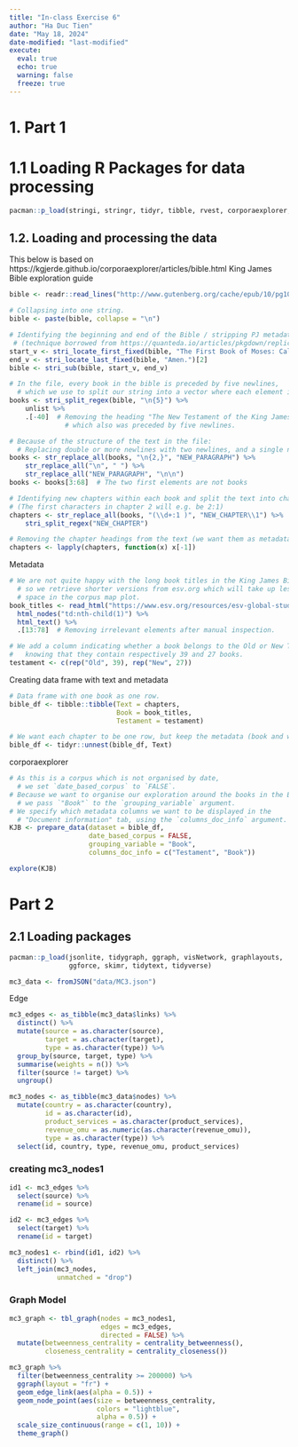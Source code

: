```yaml
---
title: "In-class Exercise 6"
author: "Ha Duc Tien"
date: "May 18, 2024"
date-modified: "last-modified"
execute: 
  eval: true
  echo: true
  warning: false
  freeze: true
---
```


# 1. Part 1

# 1.1 Loading R Packages for data processing

```r
pacman::p_load(stringi, stringr, tidyr, tibble, rvest, corporaexplorer, readr)
```

## 1.2. Loading and processing the data

This below is based on https://kgjerde.github.io/corporaexplorer/articles/bible.html King James Bible exploration guide

```r
bible <- readr::read_lines("http://www.gutenberg.org/cache/epub/10/pg10.txt")
```


```r
# Collapsing into one string.
bible <- paste(bible, collapse = "\n")

```

```r
# Identifying the beginning and end of the Bible / stripping PJ metadata
 # (technique borrowed from https://quanteda.io/articles/pkgdown/replication/digital-humanities.html).
start_v <- stri_locate_first_fixed(bible, "The First Book of Moses: Called Genesis")[1]
end_v <- stri_locate_last_fixed(bible, "Amen.")[2]
bible <- stri_sub(bible, start_v, end_v)
```

```r
# In the file, every book in the bible is preceded by five newlines,
  # which we use to split our string into a vector where each element is a book.
books <- stri_split_regex(bible, "\n{5}") %>%
    unlist %>%
    .[-40]  # Removing the heading "The New Testament of the King James Bible",
              # which also was preceded by five newlines.

```

```r
# Because of the structure of the text in the file:
  # Replacing double or more newlines with two newlines, and a single newline with space.
books <- str_replace_all(books, "\n{2,}", "NEW_PARAGRAPH") %>%
    str_replace_all("\n", " ") %>%
    str_replace_all("NEW_PARAGRAPH", "\n\n")
books <- books[3:68]  # The two first elements are not books

```

```r
# Identifying new chapters within each book and split the text into chapters.
# (The first characters in chapter 2 will e.g. be 2:1)
chapters <- str_replace_all(books, "(\\d+:1 )", "NEW_CHAPTER\\1") %>%
    stri_split_regex("NEW_CHAPTER")
```

```r
# Removing the chapter headings from the text (we want them as metadata).
chapters <- lapply(chapters, function(x) x[-1])
```


Metadata

```r
# We are not quite happy with the long book titles in the King James Bible,
  # so we retrieve shorter versions from esv.org which will take up less
  # space in the corpus map plot.
book_titles <- read_html("https://www.esv.org/resources/esv-global-study-bible/list-of-abbreviations") %>%
  html_nodes("td:nth-child(1)") %>%
  html_text() %>%
  .[13:78]  # Removing irrelevant elements after manual inspection.

# We add a column indicating whether a book belongs to the Old or New Testament,
#   knowing that they contain respectively 39 and 27 books.
testament <- c(rep("Old", 39), rep("New", 27))
```


Creating data frame with text and metadata

```r
# Data frame with one book as one row.
bible_df <- tibble::tibble(Text = chapters,
                           Book = book_titles,
                           Testament = testament)

# We want each chapter to be one row, but keep the metadata (book and which testament).
bible_df <- tidyr::unnest(bible_df, Text)

```

corporaexplorer

```r
# As this is a corpus which is not organised by date,
  # we set `date_based_corpus` to `FALSE`.
# Because we want to organise our exploration around the books in the Bible,
  # we pass `"Book"` to the `grouping_variable` argument.
# We specify which metadata columns we want to be displayed in the
  # "Document information" tab, using the `columns_doc_info` argument.
KJB <- prepare_data(dataset = bible_df,
                    date_based_corpus = FALSE,
                    grouping_variable = "Book",
                    columns_doc_info = c("Testament", "Book"))
```

```r
explore(KJB)
```

# Part 2

## 2.1 Loading packages

```r
pacman::p_load(jsonlite, tidygraph, ggraph, visNetwork, graphlayouts,
               ggforce, skimr, tidytext, tidyverse)
```

```r
mc3_data <- fromJSON("data/MC3.json")
```

Edge
```r
mc3_edges <- as_tibble(mc3_data$links) %>%
  distinct() %>%
  mutate(source = as.character(source),
         target = as.character(target),
         type = as.character(type)) %>%
  group_by(source, target, type) %>%
  summarise(weights = n()) %>%
  filter(source != target) %>%
  ungroup()
```

```r
mc3_nodes <- as_tibble(mc3_data$nodes) %>%
  mutate(country = as.character(country),
         id = as.character(id),
         product_services = as.character(product_services),
         revenue_omu = as.numeric(as.character(revenue_omu)),
         type = as.character(type)) %>%
  select(id, country, type, revenue_omu, product_services)
```

### creating mc3_nodes1

```r
id1 <- mc3_edges %>%
  select(source) %>%
  rename(id = source)

id2 <- mc3_edges %>%
  select(target) %>%
  rename(id = target)

mc3_nodes1 <- rbind(id1, id2) %>%
  distinct() %>%
  left_join(mc3_nodes,
            unmatched = "drop")

```

### Graph Model
```r
mc3_graph <- tbl_graph(nodes = mc3_nodes1,
                       edges = mc3_edges,
                       directed = FALSE) %>%
  mutate(betweenness_centrality = centrality_betweenness(),
         closeness_centrality = centrality_closeness())
```

```r
mc3_graph %>%
  filter(betweenness_centrality >= 200000) %>%
  ggraph(layout = "fr") +
  geom_edge_link(aes(alpha = 0.5)) +
  geom_node_point(aes(size = betweenness_centrality,
                      colors = "lightblue",
                      alpha = 0.5)) +
  scale_size_continuous(range = c(1, 10)) +
  theme_graph()
```

